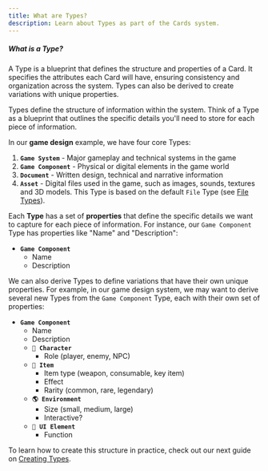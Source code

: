 ```yaml
---
title: What are Types?
description: Learn about Types as part of the Cards system.
---
```


<div className="rounded-box">
  <h5><strong>What is a Type?</strong></h5>
  <p>A Type is a blueprint that defines the structure and properties of a Card. It specifies the attributes each Card will have, ensuring consistency and organization across the system. Types can also be derived to create variations with unique properties.</p>
</div>

Types define the structure of information within the system. Think of a Type as a blueprint that outlines the specific details you'll need to store for each piece of information.

In our **game design** example, we have four core Types:

1. **`Game System`** - Major gameplay and technical systems in the game
2. **`Game Component`** - Physical or digital elements in the game world
3. **`Document`** - Written design, technical and narrative information
4. **`Asset`** - Digital files used in the game, such as images, sounds, textures and 3D models. This Type is based on the default `File` Type (see [File Types](/docs/cards/types/file-types)).

Each **Type** has a set of **properties** that define the specific details we want to capture for each piece of information. For instance, our `Game Component` Type has properties like "Name" and "Description":

- **`Game Component`**
  - Name
  - Description

We can also derive Types to define variations that have their own unique properties. For example, in our game design system, we may want to derive several new Types from the `Game Component` Type, each with their own set of properties:

- **`Game Component`**
  - Name
  - Description
  - **`👤 Character`**
    - Role (player, enemy, NPC)
  - **`🎒 Item`**
    - Item type (weapon, consumable, key item)
    - Effect
    - Rarity (common, rare, legendary)
  - **`🌎 Environment`**
    - Size (small, medium, large)
    - Interactive?
  - **`🎨 UI Element`**
    - Function

To learn how to create this structure in practice, check out our next guide on [Creating Types](/docs/cards/types/create-a-type).